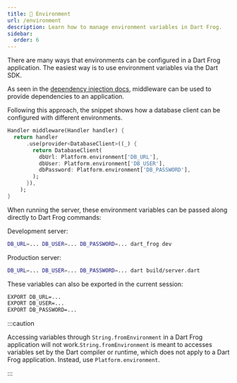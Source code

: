 ```yaml
---
title: 🌱 Environment
url: /environment
description: Learn how to manage environment variables in Dart Frog.
sidebar:
  order: 6
---
```


There are many ways that environments can be configured in a Dart Frog
application. The easiest way is to use environment variables via the Dart SDK.

As seen in the [dependency injection docs](/basics/dependency-injection),
middleware can be used to provide dependencies to an application.

Following this approach, the snippet shows how a database client can be
configured with different environments.

```dart
Handler middleware(Handler handler) {
  return handler
      .use(provider<DatabaseClient>((_) {
        return DatabaseClient(
          dbUrl: Platform.environment['DB_URL'],
          dbUser: Platform.environment['DB_USER'],
          dbPassword: Platform.environment['DB_PASSWORD'],
        );
      }),
    );
}
```

When running the server, these environment variables can be passed along
directly to Dart Frog commands:

Development server:

```bash
DB_URL=... DB_USER=... DB_PASSWORD=... dart_frog dev
```

Production server:

```bash
DB_URL=... DB_USER=... DB_PASSWORD=... dart build/server.dart
```

These variables can also be exported in the current session:

```bash
EXPORT DB_URL=...
EXPORT DB_USER=...
EXPORT DB_PASSWORD=...
```

:::caution

Accessing variables through `String.fromEnvironment` in a Dart Frog application
will not work.`String.fromEnvironment` is meant to accesses variables set by the
Dart compiler or runtime, which does not apply to a Dart Frog application.
Instead, use `Platform.environment`.

:::
